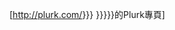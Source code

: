 [http://plurk.com/{{{1|{{{id}}}}}} {{{2|{{{name|{{PAGENAME}}}}}}}}的Plurk專頁]<noinclude>{{Documentation}}
</noinclude>